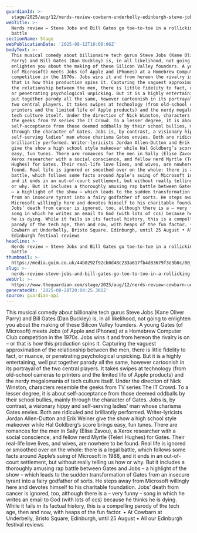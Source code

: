 ```yaml
---
guardianId: >-
  stage/2025/aug/12/nerds-review-cowbarn-underbelly-edinburgh-steve-jobs-bill-gates-musical
webTitle: >-
  Nerds review – Steve Jobs and Bill Gates go toe-to-toe in a rollicking rap
  battle
sectionName: Stage
webPublicationDate: '2025-08-12T10:00:06Z'
bodyText: >-
  This musical comedy about billionaire tech gurus Steve Jobs (Kane Oliver
  Parry) and Bill Gates (Dan Buckley) is, in all likelihood, not going to
  enlighten you about the making of these Silicon Valley founders. A young Gates
  (of Microsoft) meets Jobs (of Apple and iPhones) at a Homebrew Computer Club
  competition in the 1970s. Jobs wins it and from hereon the rivalry is on – or
  that is how this production spins it. Capturing the vaguest approximation of
  the relationship between the men, there is little fidelity to fact, or nuance,
  or penetrating psychological unpicking. But it is a highly entertaining, well
  put together parody all the same, however cartoonish in its portrayal of the
  two central players. It takes swipes at technology (from old-school cameras to
  printers and the limited life of Apple products) and the nerdy megalomania of
  tech culture itself. Under the direction of Nick Winston, characters resemble
  the geeks from TV series The IT Crowd. To a lesser degree, it is about
  self-acceptance from those deemed oddballs by their school bullies, mainly
  through the character of Gates. Jobs is, by contrast, a visionary hippy and
  self-serving ladies’ man whose charisma Gates envies. Both are ridiculed and
  brilliantly performed. Writer-lyricists Jordan Allen-Dutton and Erik Weiner
  give the show a high school style makeover while Hal Goldberg’s score brings
  easy, fun tunes. There are romances for the men in Sally (Elise Zavou), a
  Xerox researcher with a social conscience, and fellow nerd Myrtle (Teleri
  Hughes) for Gates. Their real-life love lives, and wives, are nowhere to be
  found. Real life is ignored or smoothed over on the whole: there is a legal
  battle, which follows some facts around Apple’s suing of Microsoft in 1988,
  and it ends in an out-of-court settlement, but without really telling us how
  or why. But it includes a thoroughly amusing rap battle between Gates and Jobs
  – a highlight of the show – which leads to the sudden transformation of Gates
  from an insecure tyrant into a fairy godfather of sorts. He steps away from
  Microsoft willingly here and devotes himself to his charitable foundation.
  Jobs’ death from cancer is ignored, too, although there is a – very funny –
  song in which he writes an email to God (with lots of ccs) because he thinks
  he is dying. While it fails in its factual history, this is a compelling
  parody of the tech age, then and now, with heaps of the fun factor. • At
  Cowbarn at Underbelly, Bristo Square, Edinburgh, until 25 August • All our
  Edinburgh festival reviews
headline: >-
  Nerds review – Steve Jobs and Bill Gates go toe-to-toe in a rollicking rap
  battle
thumbnail: >-
  https://media.guim.co.uk/44b0292f92cb0d48c233a617fb4d83679f3e3b0c/80_0_2720_2176/500.jpg
slug: >-
  nerds-review-steve-jobs-and-bill-gates-go-toe-to-toe-in-a-rollicking-rap-battle
webUrl: >-
  https://www.theguardian.com/stage/2025/aug/12/nerds-review-cowbarn-underbelly-edinburgh-steve-jobs-bill-gates-musical
generatedAt: '2025-08-28T20:04:25.381Z'
source: guardian-api
---
```

This musical comedy about billionaire tech gurus Steve Jobs (Kane Oliver Parry) and Bill Gates (Dan Buckley) is, in all likelihood, not going to enlighten you about the making of these Silicon Valley founders. A young Gates (of Microsoft) meets Jobs (of Apple and iPhones) at a Homebrew Computer Club competition in the 1970s. Jobs wins it and from hereon the rivalry is on – or that is how this production spins it. Capturing the vaguest approximation of the relationship between the men, there is little fidelity to fact, or nuance, or penetrating psychological unpicking. But it is a highly entertaining, well put together parody all the same, however cartoonish in its portrayal of the two central players. It takes swipes at technology (from old-school cameras to printers and the limited life of Apple products) and the nerdy megalomania of tech culture itself. Under the direction of Nick Winston, characters resemble the geeks from TV series The IT Crowd. To a lesser degree, it is about self-acceptance from those deemed oddballs by their school bullies, mainly through the character of Gates. Jobs is, by contrast, a visionary hippy and self-serving ladies’ man whose charisma Gates envies. Both are ridiculed and brilliantly performed. Writer-lyricists Jordan Allen-Dutton and Erik Weiner give the show a high school style makeover while Hal Goldberg’s score brings easy, fun tunes. There are romances for the men in Sally (Elise Zavou), a Xerox researcher with a social conscience, and fellow nerd Myrtle (Teleri Hughes) for Gates. Their real-life love lives, and wives, are nowhere to be found. Real life is ignored or smoothed over on the whole: there is a legal battle, which follows some facts around Apple’s suing of Microsoft in 1988, and it ends in an out-of-court settlement, but without really telling us how or why. But it includes a thoroughly amusing rap battle between Gates and Jobs – a highlight of the show – which leads to the sudden transformation of Gates from an insecure tyrant into a fairy godfather of sorts. He steps away from Microsoft willingly here and devotes himself to his charitable foundation. Jobs’ death from cancer is ignored, too, although there is a – very funny – song in which he writes an email to God (with lots of ccs) because he thinks he is dying. While it fails in its factual history, this is a compelling parody of the tech age, then and now, with heaps of the fun factor. • At Cowbarn at Underbelly, Bristo Square, Edinburgh, until 25 August • All our Edinburgh festival reviews
